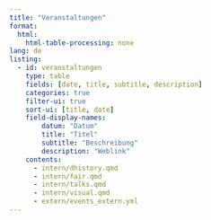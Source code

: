 ```yaml
---
title: "Veranstaltungen"
format:
  html:
    html-table-processing: none
lang: de
listing:
  - id: veranstaltungen
    type: table 
    fields: [date, title, subtitle, description]
    categories: true
    filter-ui: true
    sort-ui: [title, date]
    field-display-names:
        datum: "Datum"
        title: "Titel"
        subtitle: "Beschreibung"
        description: "Weblink"
    contents:
      - intern/dhistory.qmd
      - intern/fair.qmd
      - intern/talks.qmd
      - intern/visual.qmd
      - extern/events_extern.yml
---
```



:::{#veranstaltungen}

:::





